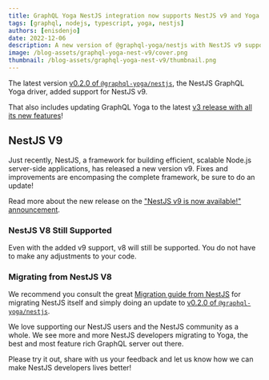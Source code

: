 ```yaml
---
title: GraphQL Yoga NestJS integration now supports NestJS v9 and Yoga v3
tags: [graphql, nodejs, typescript, yoga, nestjs]
authors: [enisdenjo]
date: 2022-12-06
description: A new version of @graphql-yoga/nestjs with NestJS v9 support is out!
image: /blog-assets/graphql-yoga-nest-v9/cover.png
thumbnail: /blog-assets/graphql-yoga-nest-v9/thumbnail.png
---
```


The latest version
[v0.2.0 of `@graphql-yoga/nestjs`](https://github.com/charlypoly/graphql-yoga-nestjs/releases/tag/v0.2.0),
the NestJS GraphQL Yoga driver, added support for NestJS v9.

That also includes updating GraphQL Yoga to the latest
[v3 release with all its new features](/blog/graphql-yoga-v3)!

## NestJS V9

Just recently, NestJS, a framework for building efficient, scalable Node.js server-side
applications, has released a new version v9. Fixes and improvements are encompasing the complete
framework, be sure to do an update!

Read more about the new release on the
["NestJS v9 is now available!" announcement](https://trilon.io/blog/nestjs-9-is-now-available).

### NestJS V8 Still Supported

Even with the added v9 support, v8 will still be supported. You do not have to make any adjustments
to your code.

### Migrating from NestJS V8

We recommend you consult the great
[Migration guide from NestJS](https://docs.nestjs.com/migration-guide) for migrating NestJS itself
and simply doing an update to
[v0.2.0 of `@graphql-yoga/nestjs`](https://github.com/charlypoly/graphql-yoga-nestjs/releases/tag/v0.2.0).

We love supporting our NestJS users and the NestJS community as a whole. We see more and more NestJS
developers migrating to Yoga, the best and most feature rich GraphQL server out there.

Please try it out, share with us your feedback and let us know how we can make NestJS developers
lives better!
